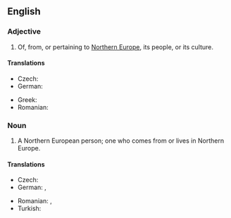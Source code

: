 ==English==

===Adjective===
{{en-adj|head=[[northern|Northern]] [[European]]|-}}

# Of, from, or pertaining to [[Northern Europe]], its people, or its culture.

====Translations====
{{trans-top|Northern European}}
* Czech: {{t+|cs|severoevropský}}
* German: {{t+|de|nordeuropäisch}}
{{trans-mid}}
* Greek: {{t|el|βορειοευρωπαϊκός|m|tr=voreioevropaïkós|sc=Grek}}
* Romanian: {{t|ro|nord-european}}
{{trans-bottom}}

===Noun===
{{en-noun|head=[[northern|Northern]] [[European]]}}

# A Northern European person; one who comes from or lives in Northern Europe.

====Translations====
{{trans-top|Northern European person}}
* Czech: {{t|cs|Severoevropan|m}}
* German: {{t+|de|Nordeuropäer|m}}, {{t+|de|Nordeuropäerin|f}}
{{trans-mid}}
* Romanian: {{t|ro|nord-european|m}}, {{t|ro|nord-europeană|f}}
* Turkish: {{t|tr|Kuzey Avrupalı}}
{{trans-bottom}}